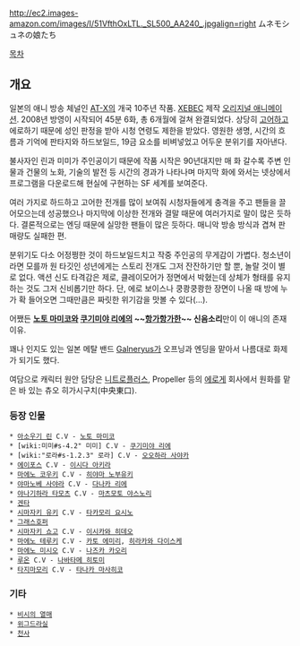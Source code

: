 http://ec2.images-amazon.com/images/I/51VfthOxLTL._SL500_AA240_.jpgalign=right
ムネモシュネの娘たち
 
[[목차]]


== 개요 ==
일본의 애니 방송 체널인 [[AT-X]]의 개국 10주년 작품. [[XEBEC]] 제작 [[오리지널 애니메이션]]. 2008년 방영이 시작되어 45분 6화, 총 6개월에 걸쳐 완결되었다. 상당히 [[고어]]하고 에로하기 때문에 성인 판정을 받아 시청 연령도 제한을 받았다. 영원한 생명, 시간의 흐름과 기억에 판타지와 하드보일드, 19금 요소를 비벼넣었고 어두운 분위기를 자아낸다.

불사자인 린과 미미가 주인공이기 때문에 작품 시작은 90년대지만 매 화 갈수록 주변 인물과 건물의 노화, 기술의 발전 등 시간의 경과가 나타나며 마지막 화에 와서는 넷상에서 프로그램을 다운로드해 현실에 구현하는 SF 세계를 보여준다.

여러 가지로 하드하고 고어한 전개를 많이 보여줘 시청자들에게 충격을 주고 팬들을 끌어모으는데 성공했으나 마지막에 이상한 전개와 결말 때문에 여러가지로 말이 많은 듯하다. 결론적으로는 엔딩 때문에 실망한 팬들이 많은 듯하다. 매니악 방송 방식과 겹쳐 판매량도 실패한 편.

분위기도 다소 어정쩡한 것이 하드보일드치고 작중 주인공의 무게감이 가볍다. 청소년이라면 모를까 원 타깃인 성년에게는 스토리 전개도 그저 잔잔하기만 할 뿐, 놀랄 것이 별로 없다. 액션 신도 타격감은 제로, 클레이모어가 정면에서 박혔는데 상체가 형태를 유지하는 것도 그저 신비롭기만 하다. 단, 에로 보이스나 쿵쾅쿵쾅한 장면이 나올 때 방에 누가 확 들어오면 그때만큼은 짜릿한 위기감을 맛볼 수 있다(…).

어쨌든 '''[[노토 마미코]]와 [[쿠기미야 리에]]의 ~~[[항가항가]]한~~ 신음소리'''만이 이 애니의 존재 이유.

꽤나 인지도 있는 일본 메탈 밴드 [[Galneryus]]가 오프닝과 엔딩을 맡아서 나름대로 화제가 되기도 했다.

여담으로 캐릭터 원안 담당은 [[니트로플러스]], Propeller 등의 [[에로게]] 회사에서 원화를 맡은 바 있는 츄오 히가시구치(中央東口). 

=== 등장 인물 ===
 * [[아소우기 린]] C.V - [[노토 마미코]]
 * [wiki:미미#s-4.2" 미미] C.V - [[쿠기미야 리에]]
 * [wiki:"로라#s-1.2.3" 로라] C.V - [[오오하라 사야카]]
 * [[에이포스]] C.V - [[이시다 아키라]]
 * [[마에노 코우키]] C.V - [[히야마 노부유키]]
 * [[야마노베 사야라]] C.V - [[다나카 리에]]
 * [[야나기하라 타모츠]] C.V - [[마츠모토 야스노리]]
 * [[겐타]] 
 * [[시마자키 유키]] C.V - [[타카모리 요시노]]
 * [[그래스호퍼]]
 * [[시마자키 쇼고]] C.V - [[이시카와 히데오]]
 * [[마에노 테루키]] C.V - [[카토 에미리]], [[히라카와 다이스케]]
 * [[마에노 미시오]] C.V - [[나즈카 카오리]]
 * [[루온]] C.V - [[나바타메 히토미]]
 * [[타지마모리]] C.V - [[타나카 마사히코]]

=== 기타 ===
 * [[비시의 열매]]
 * [[위그드라실]]
 * [[천사]]

